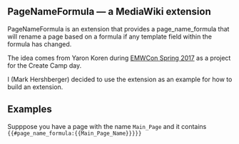 == PageNameFormula — a MediaWiki extension ==

PageNameFormula is an extension that provides a page_name_formula that will rename a page based on a formula if any template field within the formula has changed.

The idea comes from Yaron Koren during [https://www.mediawiki.org/wiki/EMWCon_Spring_2017 EMWCon Spring 2017] as a project for the Create Camp day.

I (Mark Hershberger) decided to use the extension as an example for how to build an extension.

== Examples ==

Supppose you have a page with the name <tt>Main_Page</tt> and it contains <tt><nowiki>{{</nowiki>#page_name_formula:<nowiki>{{</nowiki>Main_Page_Name<nowiki>}}}}}</nowiki></tt>
